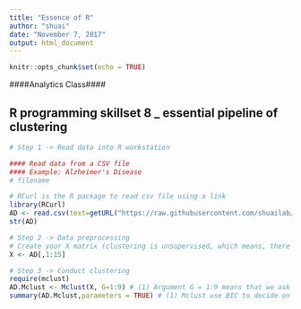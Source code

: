 ---
title: "Essence of R"
author: "shuai"
date: "November 7, 2017"
output: html_document
---

```{r setup, include=FALSE}
knitr::opts_chunk$set(echo = TRUE)
```


####Analytics Class####

## R programming skillset 8 _ essential pipeline of clustering

```{r}
# Step 1 -> Read data into R workstation

#### Read data from a CSV file 
#### Example: Alzheimer's Disease
# filename

# RCurl is the R package to read csv file using a link
library(RCurl)
AD <- read.csv(text=getURL("https://raw.githubusercontent.com/shuailab/ind_498/master/resource/data/AD2.csv"))
str(AD)
```

```{r}
# Step 2 -> Data preprocessing 
# Create your X matrix (clustering is unsupervised, which means, there is no outcome variable that should be concerned in clustering)
X <- AD[,1:15]
```


```{r}
# Step 3 -> Conduct clustering
require(mclust)
AD.Mclust <- Mclust(X, G=1:9) # (1) Argument G = 1:9 means that we ask the algorithm to try clustering with number of clusters from 1 to 9. For each G value, a BIC can be calculated. Then, the optimal number of cluster is decided to be the one that has lowest BIC value; (2) 
summary(AD.Mclust,parameters = TRUE) # (1) Mclust use BIC to decide on the optimal number of clusters. When you use summary(AD.Mclust), you will see the BIC values, the clusters and the number of data points included in each of the clusters. (2) AD.Mclust$classification has the cluster labels of the data points, i.e., each data point is assigned with a label (1,2,3,4) that correponds to each of the four clusters. (3) AD.Mclust$parameters$pro are the vector of phi (represent the prior percentage of each cluster); AD.Mclust$parameters$mean are the mean vectors of the clusters (remember each cluster is a different multivariate normal distribution); AD.Mclust$parameters$$variance$sigma are the covariance matrix of the clusters.
```


